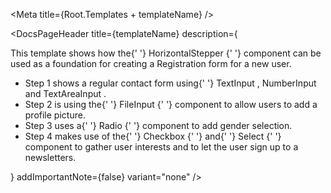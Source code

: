 

<Meta title={Root.Templates + templateName} />

<DocsPageHeader
    title={templateName}
    description={
        <p>
            This template shows how the{' '}
            <LinkTo kind="components-navigation-horizontalstepper" story="base">
                HorizontalStepper
            </LinkTo>{' '}
            component can be used as a foundation for creating a Registration
            form for a new user.
            <ul>
                <li>
                    Step 1 shows a regular contact form using{' '}
                    <LinkTo kind="components-form-textareainput" story="base">
                        TextInput
                    </LinkTo>
                    , <LinkTo kind="components-form-numberinput" story="base">
                        NumberInput
                    </LinkTo> and <LinkTo
                        kind="components-form-numberinput"
                        story="base"
                    >
                        TextAreaInput
                    </LinkTo>.
                </li>
                <li>
                    Step 2 is using the{' '}
                    <LinkTo kind="components-form-fileinput" story="base">
                        FileInput
                    </LinkTo>{' '}
                    component to allow users to add a profile picture.
                </li>
                <li>
                    Step 3 uses a{' '}
                    <LinkTo kind="components-form-radio" story="base">
                        Radio
                    </LinkTo>{' '}
                    component to add gender selection.
                </li>
                <li>
                    Step 4 makes use of the{' '}
                    <LinkTo kind="components-form-checkbox" story="base">
                        Checkbox
                    </LinkTo>{' '}
                    and{' '}
                    <LinkTo kind="components-form-select" story="base">
                        Select
                    </LinkTo>{' '}
                    component to gather user interests and to let the user sign
                    up to a newsletters.
                </li>
            </ul>
        </p>
    }
    addImportantNote={false}
    variant="none"
/>

<Canvas withToolbar>
    <Story name="Registration" story={stories.Base} />
</Canvas>
